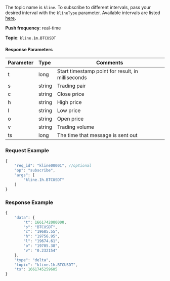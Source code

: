 
<p>The topic name is <code>kline</code>. To subscribe to different intervals, pass your desired interval with the <code>klineType</code> parameter. Available intervals are listed <a href="#kline-interval-interval">here</a>.</p>
<p><b>Push frequency</b>: real-time</p>
<p><b>Topic</b>: <code>kline.1m.BTCUSDT</code></p>


#### Response Parameters
| Parameter | Type | Comments|
|:----- |:-----|----- |
|t | long | Start timestamp point for result, in milliseconds |
|s | string | Trading pair |
|c | string | Close price |
|h | string | High price |
|l | string | Low price |
|o | string | Open price |
|v | string | Trading volume |
| ts | long | The time that message is sent out |

### Request Example

<Tabs>
<TabItem value="console" label="JSON subscription message">

```javascript
{
    "req_id": "kline00001", //optional
    "op": "subscribe",
    "args": [
        "kline.1h.BTCUSDT"
    ]
}
```

</TabItem>
</Tabs>

### Response Example

```javascript
{
    "data": {
        "t": 1661742000000,
        "s": "BTCUSDT",
        "c": "19685.55",
        "h": "19756.95",
        "l": "19674.61",
        "o": "19705.38",
        "v": "0.232154"
    },
    "type": "delta",
    "topic": "kline.1h.BTCUSDT",
    "ts": 1661745259605
}
```
